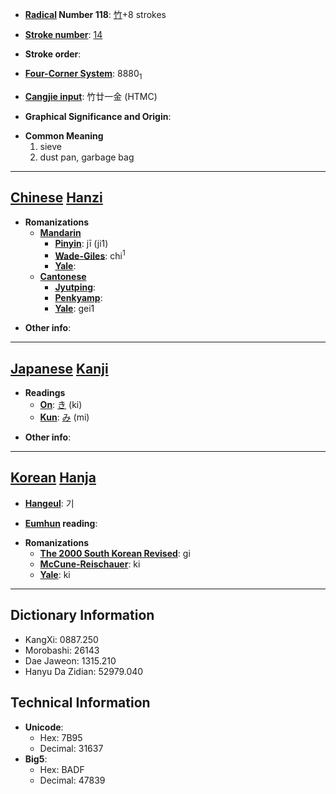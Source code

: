 * '''[[Wiktionary:Chinese radical index| Radical]] Number 118''': [[Wiktionary:Chinese radical index 竹|竹]]+8 strokes

* '''[[Wiktionary:Chinese total strokes index|Stroke number]]''': [[Wiktionary:Chinese total strokes index 14|14]]

* '''Stroke order''': 

* '''[[Wiktionary:Chinese four corner index|Four-Corner System]]''': 8880<sub>1</sub>

* '''[[Wiktionary:Chinese Cangjie index|Cangjie input]]''': 竹廿一金 (HTMC)

* '''Graphical Significance and Origin''': 

* '''Common Meaning'''
*#sieve
*# dust pan, garbage bag


----

== [[Chinese]] [[Hanzi]] ==

* '''Romanizations'''
** '''[[Mandarin]]'''
*** '''[[Pinyin]]''': jī (ji1)
*** '''[[Wade-Giles]]''': chi<sup>1</sup>
*** '''[[Yale]]''': 
** '''[[Cantonese]]'''
*** '''[[Jyutping]]''':
*** '''[[Penkyamp]]''': 
*** '''[[Yale]]''': gei1

* '''Other info''': 

----

== [[Japanese]] [[Kanji]] ==

* '''Readings'''
** '''[[On]]''': [[き]] (ki)
** '''[[Kun]]''': [[み]] (mi)

* '''Other info''':  

----

== [[Korean]] [[Hanja]] ==

* '''[[Hangeul]]''': 기

* '''[[Eumhun]] reading''': 

* '''Romanizations'''
** '''[[The 2000 South Korean Revised Romanization|The 2000 South Korean Revised]]''': gi
** '''[[McCune-Reischauer]]''': ki
** '''[[Yale]]''': ki

----

== Dictionary Information ==

* KangXi: 0887.250
* Morobashi: 26143
* Dae Jaweon: 1315.210
* Hanyu Da Zidian: 52979.040

== Technical Information ==

* '''Unicode''':
** Hex: 7B95
** Decimal: 31637
* '''Big5''':
** Hex: BADF
** Decimal: 47839